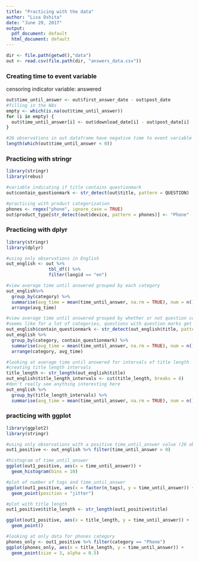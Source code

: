 ```yaml
---
title: "Practicing with the data"
author: "Lisa Oshita"
date: "June 29, 2017"
output:
  pdf_document: default
  html_document: default
---
```

```r
dir <- file.path(getwd(),"data")
out <- read.csv(file.path(dir, "answers_data.csv"))
```

### Creating time to event variable
censoring indicator variable: answered
```r
out$time_until_answer <- out$first_answer_date - out$post_date
#filling in the NAs
empty <- which(is.na(out$time_until_answer))
for (i in empty) {
  out$time_until_answer[i] <- out$download_date[i] - out$post_date[i]
}

#26 observations in out dataframe have negative time to event variable
length(which(out$time_until_answer < 0))
```

### Practicing with stringr 
```r
library(stringr)
library(rebus)

#variable indicating if title contains questionmark 
out$contain_questionmark <- str_detect(out$title, pattern = QUESTION)

#practicing with product categorization
phones <- regex("phone", ignore_case = TRUE)
out$product_type[str_detect(out$device, pattern = phones)] <- "Phone"
```

### Practicing with dplyr
```r
library(stringr)
library(dplyr)

#using only observations in English
out_english <- out %>% 
                tbl_df() %>% 
                filter(langid == "en")

#view average time until answered grouped by each category 
out_english%>%
  group_by(category) %>%
  summarise(avg_time = mean(time_until_answer, na.rm = TRUE), num = n()) %>%
  arrange(avg_time)

#view average time until answered grouped by whether or not question contains "?", for each category
#seems like for a lot of categories, questions with question marks get answered faster
out_english$contain_questionmark <- str_detect(out_english$title, pattern = QUESTION)
out_english %>%
  group_by(category, contain_questionmark) %>%
  summarise(avg_time = mean(time_until_answer, na.rm = TRUE), num = n()) %>%
  arrange(category, avg_time)

#looking at average time until answered for intervals of title length
#creating title length intervals
title_length <- str_length(out_english$title)
out_english$title_length_intervals <- cut(title_length, breaks = 8)
#don't really see anything interesting here 
out_english %>%
  group_by(title_length_intervals) %>%
  summarise(avg_time = mean(time_until_answer, na.rm = TRUE), num = n())

```

### practicing with ggplot
```r
library(ggplot2)
library(stringr)

#using only observations with a positive time_until_answer value (26 observations have negative time until answer values)
out1_positive <- out_english %>% filter(time_until_answer > 0)

#histogram of time_until_answer
ggplot(out1_positive, aes(x = time_until_answer)) + 
  geom_histogram(bins = 10)

#plot of number of tags and time_until_answer
ggplot(out1_positive, aes(x = factor(n_tags), y = time_until_answer)) + 
  geom_point(position = "jitter")

#plot with title length 
out1_positive$title_length <- str_length(out1_positive$title)

ggplot(out1_positive, aes(x = title_length, y = time_until_answer)) + 
  geom_point()

#looking at only data for phones category 
phones_only <- out1_positive %>% filter(category == "Phone")
ggplot(phones_only, aes(x = title_length, y = time_until_answer)) + 
  geom_point(size = 3, alpha = 0.5)
```











